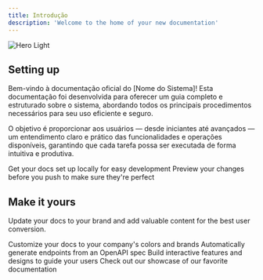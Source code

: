 ```yaml
---
title: Introdução
description: 'Welcome to the home of your new documentation'
---
```


<img alt="Hero Light" classname="block dark:hidden" src="/images/LogoAKT-FundoBranco.png" />

## Setting up

Bem-vindo à documentação oficial do [Nome do Sistema]!
Esta documentação foi desenvolvida para oferecer um guia completo e estruturado sobre o sistema, abordando todos os principais procedimentos necessários para seu uso eficiente e seguro.

O objetivo é proporcionar aos usuários — desde iniciantes até avançados — um entendimento claro e prático das funcionalidades e operações disponíveis, garantindo que cada tarefa possa ser executada de forma intuitiva e produtiva.

<CardGroup cols={2}>
  <Card title="Edit Your Docs" icon="pen-to-square" href="https://mintlify.com/docs/quickstart">
    Get your docs set up locally for easy development
  </Card>

  <Card title="Preview Changes" icon="image" href="https://mintlify.com/docs/development">
    Preview your changes before you push to make sure they're perfect
  </Card>
</CardGroup>

## Make it yours

Update your docs to your brand and add valuable content for the best user conversion.

<CardGroup cols={2}>
  <Card title="Customize Style" icon="palette" href="https://mintlify.com/docs/settings/global">
    Customize your docs to your company's colors and brands
  </Card>

  <Card title="Reference APIs" icon="code" href="https://mintlify.com/docs/api-playground/openapi">
    Automatically generate endpoints from an OpenAPI spec
  </Card>

  <Card title="Add Components" icon="screwdriver-wrench" href="https://mintlify.com/docs/components/accordion">
    Build interactive features and designs to guide your users
  </Card>

  <Card title="Get Inspiration" icon="stars" href="https://mintlify.com/customers">
    Check out our showcase of our favorite documentation
  </Card>
</CardGroup>